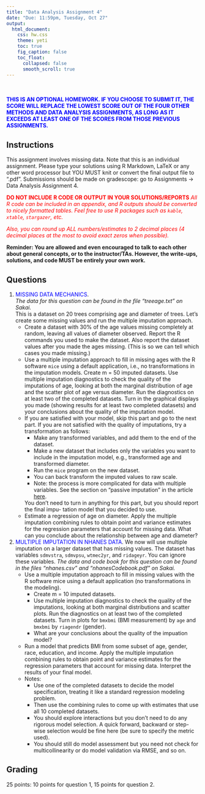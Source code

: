 ```yaml
---
title: "Data Analysis Assignment 4"
date: "Due: 11:59pm, Tuesday, Oct 27"
output: 
  html_document: 
    css: hw.css
    theme: yeti
    toc: true
    fig_caption: false
    toc_float:
      collapsed: false
      smooth_scroll: true
---
```



<br/><br/>
<font color="blue">**THIS IS AN OPTIONAL HOMEWORK. IF YOU CHOOSE TO SUBMIT IT, THE SCORE WILL REPLACE THE LOWEST SCORE OUT OF THE FOUR OTHER METHODS AND DATA ANALYSIS ASSIGNMENTS, AS LONG AS IT EXCEEDS AT LEAST ONE OF THE SCORES FROM THOSE PREVIOUS ASSIGNMENTS.**</font>



## Instructions

This assignment involves missing data. Note that this is an individual assignment.
<!-- The data can be found on Sakai: go to Resources $\rightarrow$ Datasets $\rightarrow$ Data Analysis Assignments $\rightarrow$ Assignment 2.   -->
Please type your solutions using R Markdown, LaTeX or any other word processor but YOU MUST knit or convert the final output file to ".pdf". Submissions should be made on gradescope: go to Assignments $\rightarrow$ Data Analysis Assignment 4.

<font color="red">**DO NOT INCLUDE R CODE OR OUTPUT IN YOUR SOLUTIONS/REPORTS** *All R code can be included in an appendix, and R outputs should be converted to nicely formatted tables. Feel free to use R packages such as `kable`, `xtable`, `stargazer`, etc.*</font>

<font color="red">*Also, you can round up ALL numbers/estimates to 2 decimal places (4 decimal places at the most to avoid exact zeros when possible).*</font>

**Reminder: You are allowed and even encouraged to talk to each other about general concepts, or to the instructor/TAs. However, the write-ups, solutions, and code MUST be entirely your own work.**



## Questions

1. <font color="blue">MISSING DATA MECHANICS</font>.  
    *The data for this question can be found in the file "treeage.txt" on Sakai.*  
This is a dataset on 20 trees comprising age and diameter of trees. Let’s create some missing values and run the multiple imputation approach.
      + Create a dataset with 30% of the age values missing completely at random, leaving all values of diameter observed. Report the R commands you used to make the dataset. Also report the dataset values after you made the ages missing. (This is so we can tell which cases you made missing.)
      + Use a multiple imputation approach to fill in missing ages with the R software `mice` using a default application, i.e., no transformations in the imputation models. Create m = 50 imputed datasets. Use multiple imputation diagnostics to check the quality of the imputations of age, looking at both the marginal distribution of age and the scatter plot of age versus diameter. Run the diagnostics on at least two of the completed datasets. Turn in the graphical displays you made (showing results for at least two completed datasets) and your conclusions about the quality of the imputation model.
      + If you are satisfied with your model, skip this part and go to the next part. If you are not satisfied with the quality of imputations, try a transformation as follows:
        - Make any transformed variables, and add them to the end of the dataset.
        - Make a new dataset that includes only the variables you want to include in the imputation model, e.g., transformed age and transformed diameter.
        - Run the `mice` program on the new dataset.
        - You can back transform the imputed values to raw scale.
        - Note: the process is more complicated for data with multiple variables. See the section on “passive imputation” in the article  [here](https://www.jstatsoft.org/index.php/jss/article/view/v045i03/v45i03.pdf).
      
        You don’t need to turn in anything for this part, but you should report the final impu- tation model that you decided to use.
      + Estimate a regression of age on diameter. Apply the multiple imputation combining rules to obtain point and variance estimates for the regression parameters that account for missing data. What can you conclude about the relationship between age and diameter?


2. <font color="blue">MULTIPLE IMPUTATION IN NHANES DATA</font>.
We now will use multiple imputation on a larger dataset that has missing values. The dataset has variables `sdmvstra`, `sdmvpsu`, `wtmec2yr`, and `ridageyr`. You can ignore these variables.
    *The data and code book for this question can be found in the files "nhanes.csv" and "nhanesCodebook.pdf" on Sakai.*  
      + Use a multiple imputation approach to fill in missing values with the R software mice using a default application (no transformations in the modeling). 
        - Create m = 10 imputed datasets. 
        - Use multiple imputation diagnostics to check the quality of the imputations, looking at both marginal distributions and scatter plots. Run the diagnostics on at least two of the completed datasets. Turn in plots for `bmxbmi` (BMI measurement) by `age` and `bmxbmi` by `riagendr` (gender). 
        - What are your conclusions about the quality of the impuation model?
      + Run a model that predicts BMI from some subset of age, gender, race, education, and income. Apply the multiple imputation combining rules to obtain point and variance estimates for the regression parameters that account for missing data. Interpret the results of your final model.
      + Notes: 
        - Use one of the completed datasets to decide the model specification, treating it like a standard regression modeling problem. 
        - Then use the combining rules to come up with estimates that use all 10 completed datasets. 
        - You should explore interactions but you don't need to do any rigorous model selection. A quick forward, backward or step-wise selection would be fine here (be sure to specify the metric used).
        - You should still do model assessment but you need not check for multicollinearity or do model validation via RMSE, and so on.


## Grading

25 points: 10 points for question 1, 15 points for question 2.
  